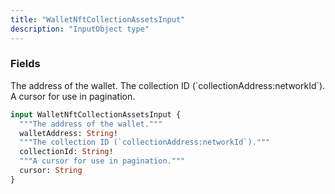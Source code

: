 ```yaml
---
title: "WalletNftCollectionAssetsInput"
description: "InputObject type"
---
```


### Fields

<ResponseField name="walletAddress" type="String!" required>
  The address of the wallet.
</ResponseField>

<ResponseField name="collectionId" type="String!" required>
  The collection ID (`collectionAddress:networkId`).
</ResponseField>

<ResponseField name="cursor" type="String">
  A cursor for use in pagination.
</ResponseField>


```graphql WalletNftCollectionAssetsInput
input WalletNftCollectionAssetsInput {
  """The address of the wallet."""
  walletAddress: String!
  """The collection ID (`collectionAddress:networkId`)."""
  collectionId: String!
  """A cursor for use in pagination."""
  cursor: String
}
```
